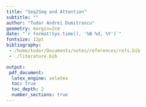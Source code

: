 ```yaml
---
title: "Seq2Seq and Attention"
subtitle: ""
author: "Tudor Andrei Dumitrascu"
geometry: margin=2cm
date: "`r format(Sys.time(), '%B %d, %Y')`"
fontsize: 12pt
bibliography:
 - /home/tudor/Documents/notes/references/refs.bib
 - ./literature.bib

output:
 pdf_document:
  latex_engine: xelatex
  toc: true
  toc_depth: 2
  number_sections: true
---
```

